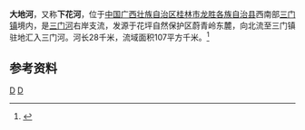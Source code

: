 {{Otheruses|大地河|other=同名或類似名的其它條目描述}}
{{Infobox River
  | river_name      = 大地河
  | image_name      = 
  | image_size      = 
  | caption         = 
  | origin          = [[广西壮族自治区|广西壮族自治区]][[龙胜各族自治县|龙胜各族自治县]]花坪自然保护区蔚青岭
  | mouth           = 广西壮族自治区龙胜各族自治县[[三门镇_(龙胜县)|三门镇]][[三门河_(古宜河)|三门河]]
  | basin_countries = {{PRC}}
  | length          = 28 km
  | elevation       = 
  | mouth_elevation = 
  | discharge       = 
  | watershed       = 107 km<sup>2</sup>
}}
'''大地河'''，又称'''下花河'''，位于[[中国|中国]][[广西壮族自治区|广西壮族自治区]][[桂林市|桂林市]][[龙胜各族自治县|龙胜各族自治县]]西南部[[三门镇_(龙胜县)|三门镇]]境内，是[[三门河_(古宜河)|三门河]]右岸支流，发源于花坪自然保护区蔚青岭东麓，向北流至三门镇驻地汇入三门河。河长28千米，流域面积107平方千米。<ref name="中国河湖大典">{{cite book zh |author=《[[中国河湖大典|中国河湖大典]]》编纂委员会 |title=《中国河湖大典·珠江卷》 |format=M|edition=1 |location=北京 |publisher=中国水利水电出版社 |date=2013年1月 |pages=100页 |id= ISBN 978-7-5170-0561-2}}</ref>

==参考资料==
{{reflist}}

[[Category:柳江水系|D]]
[[Category:广西河流|D]]